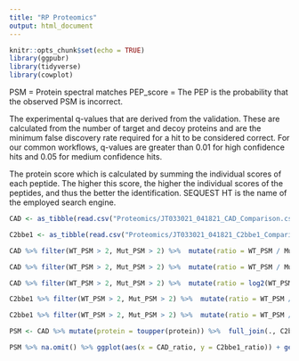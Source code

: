 ```yaml
---
title: "RP Proteomics"
output: html_document
---
```


```r
knitr::opts_chunk$set(echo = TRUE)
library(ggpubr)
library(tidyverse)
library(cowplot)
```

PSM = Protein spectral matches
PEP_score = The PEP is the probability that the observed PSM is incorrect.

The experimental q-values that are derived from the validation. These are calculated from the number of target and decoy proteins and are the minimum false discovery rate required for a hit to be considered correct. For our common workflows, q-values are greater than 0.01 for high confidence hits and 0.05 for medium confidence hits. 

The protein score which is calculated by summing the individual scores of each peptide. The higher this score, the higher the individual scores of the peptides, and thus the better the identification. SEQUEST HT is the name of the employed search engine. 

```r
CAD <- as_tibble(read.csv("Proteomics/JT033021_041821_CAD_Comparison.csv", header = TRUE, sep = ",")) %>% filter(Protein.FDR.Confidence..Combined == "High") %>%  mutate(protein = gsub(x = .$Description, pattern = "(.*GN=)(.*)( PE.*)", replacement = "\\2")) %>% select(protein,X..PSMs..by.Search.Engine...A2.Sequest.HT, X..PSMs..by.Search.Engine...B2.Sequest.HT, Sum.PEP.Score, Exp..q.value..Combined) %>% rename("WT_PSM" = X..PSMs..by.Search.Engine...A2.Sequest.HT, "Mut_PSM" = X..PSMs..by.Search.Engine...B2.Sequest.HT, PEP_score = Sum.PEP.Score, qval = Exp..q.value..Combined) %>% mutate(WT_PSM = as.numeric(WT_PSM), Mut_PSM = as.numeric(Mut_PSM), PEP_score = as.numeric(PEP_score), qval = as.numeric(qval))

C2bbe1 <- as_tibble(read.csv("Proteomics/JT033021_041821_C2bbe1_Comparison.csv", header = TRUE, sep = ","))  %>% filter(Protein.FDR.Confidence..Combined == "High") %>%  mutate(protein = gsub(x = .$Description, pattern = "(.*GN=)(.*)( PE.*)", replacement = "\\2")) %>% select(protein,X..PSMs..by.Search.Engine...A2.Sequest.HT, X..PSMs..by.Search.Engine...B2.Sequest.HT, Sum.PEP.Score, Exp..q.value..Combined) %>% rename("WT_PSM" = X..PSMs..by.Search.Engine...A2.Sequest.HT, "Mut_PSM" = X..PSMs..by.Search.Engine...B2.Sequest.HT, PEP_score = Sum.PEP.Score, qval = Exp..q.value..Combined) %>% mutate(WT_PSM = as.numeric(WT_PSM), Mut_PSM = as.numeric(Mut_PSM), PEP_score = as.numeric(PEP_score), qval = as.numeric(qval))
```

```r
CAD %>% filter(WT_PSM > 2, Mut_PSM > 2) %>%  mutate(ratio = WT_PSM / Mut_PSM) %>% arrange(desc(ratio))

CAD %>% filter(WT_PSM > 2, Mut_PSM > 2) %>%  mutate(ratio = WT_PSM / Mut_PSM)  %>% filter(grepl(protein, pattern = "La"))

CAD %>% filter(WT_PSM > 2, Mut_PSM > 2) %>%  mutate(ratio = log2(WT_PSM / Mut_PSM)) %>% ggplot(aes(x = ratio, y = PEP_score)) + geom_point() + theme_cowplot()

C2bbe1 %>% filter(WT_PSM > 2, Mut_PSM > 2) %>%  mutate(ratio = WT_PSM / Mut_PSM)  %>% arrange(desc(ratio))

C2bbe1 %>% filter(WT_PSM > 2, Mut_PSM > 2) %>%  mutate(ratio = WT_PSM / Mut_PSM)  %>% filter(grepl(protein, pattern = "La"))

```

```r
PSM <- CAD %>% mutate(protein = toupper(protein)) %>%  full_join(., C2bbe1, by = "protein") %>% mutate(CAD_ratio = WT_PSM.x/Mut_PSM.x, C2bbe1_ratio = WT_PSM.y/Mut_PSM.y)

PSM %>% na.omit() %>% ggplot(aes(x = CAD_ratio, y = C2bbe1_ratio)) + geom_point() + geom_smooth(aes(x = CAD_ratio, y = C2bbe1_ratio), method = lm, se = FALSE, inherit.aes = FALSE) + theme_cowplot() + stat_cor(method = "spearman", label.y = 0.75)
```